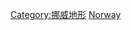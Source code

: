 {{Catnav|頁面分類|地理|水體|河流|歐洲河流}}
{{Catnav|頁面分類|地理|地形|河流|歐洲河流}}
{{Catnav|頁面分類|地理|各大洲地理|欧洲地理|挪威地理}}
{{Catnav|頁面分類|地理|各國地理|挪威地理}}
{{Catnav|頁面分類|各種主題的頁面分類|按國家分類|各國地理|挪威地理}}

{{commons category|Rivers of Norway}}

[[Category:挪威地形|Category:挪威地形]]
[[Category:欧洲各国河流|Norway]]